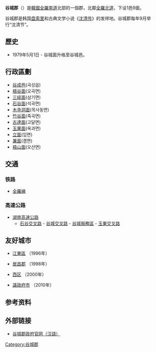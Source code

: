 {{Infobox Korean settlement
|name=谷城郡
|hangul=곡성군
|hanja=谷城郡
|rr=Gokseong-gun
|mr=Koksŏng-gun
|area_km2=547.44
|pop=33921
|popyear=2006
|popden_km2=62
|divs=1邑9面
|map = Map Gokseong-gun.png
}}
'''谷城郡'''（{{kor|諺=곡성군|漢=谷城郡|羅=Gokseong gun|f=y}}）是[[大韓民國|韓國]][[全羅南道|全羅南道]]北部的一個郡，北鄰[[全羅北道|全羅北道]]，下设1邑9面。

谷城郡是韩国[[盘索里|盘索里]]和古典文学小说《[[沈清传|沈清传]]》的发祥地{{r|shen}}。谷城郡每年9月举行“沈清节”{{r|fest}}。

==歷史==
*1979年5月1日 - 谷城面升格至谷城邑。
==行政區劃==
*[[谷成邑|谷成邑]](곡성읍) 
*[[梧谷面|梧谷面]](오곡면) 
*[[三岐面|三岐面]](삼기면) 
*[[石谷面|石谷面]](석곡면) 
*[[木寺洞面|木寺洞面]](목사동면) 
*[[竹谷面|竹谷面]](죽곡면) 
*[[古達面|古達面]](고달면) 
*[[玉果面|玉果面]](옥과면) 
*[[立面|立面]](입면) 
*[[兼面|兼面]](겸면) 
*[[梧山面|梧山面]](오산면)
== 交通 ==
=== 铁路 ===
*[[全羅線|全羅線]]

=== 高速公路 ===
*[[湖南高速公路_(韓國)|湖南高速公路]]
**[[石谷交叉路|石谷交叉路]] - [[谷城交叉路|谷城交叉路]] - [[谷城服務區|谷城服務區]] - [[玉果交叉路|玉果交叉路]]

== 友好城市 ==
* {{KOR}}[[江東區_(首爾)|江東區]] （1996年）
* {{KOR}}[[居昌郡|居昌郡]] （1998年）
* {{KOR}}[[西区_(釜山)|西区]] （2000年）
* {{KOR}}[[議政府市|議政府市]] （2010年）

==参考资料==
{{Reflist|refs=
<ref name=fest>{{cite web | url =http://www.namdokorea.com/ch/festival/03/index.jsp | title =各地庆典 | publisher =全罗南道道厅 | accessdate =2018-02-22 | archive-url =https://web.archive.org/web/20171105170909/http://www.namdokorea.com/ch/festival/03/index.jsp | archive-date =2017-11-05 | dead-url =yes }}</ref>
<ref name =shen>{{cite web  | url = http://star.gokseong.go.kr/?r=ch&c=2332/2380/2387  | title = 清净首都谷城 - 沈清传 发祥地 谷城  | publisher = 谷城官网  | accessdate = 2018-02-22  | archive-url = https://web.archive.org/web/20180204151115/http://star.gokseong.go.kr/?r=ch&c=2332%2F2380%2F2387  | archive-date = 2018-02-04  | dead-url = yes  }}</ref>
}}

== 外部链接 ==
*[http://www.gokseong.go.kr/03cn/ 谷城郡政府官网（汉語）]

{{全羅南道行政區劃}}

{{DEFAULTSORT:Gokseong-gun}}
[[Category:谷城郡|Category:谷城郡]]